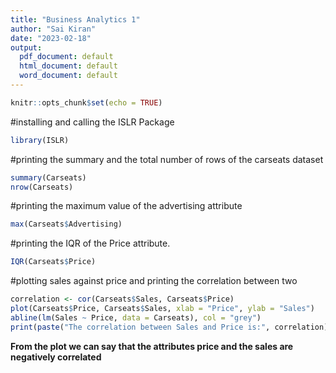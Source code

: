 ---
title: "Business Analytics 1"
author: "Sai Kiran"
date: "2023-02-18"
output:
  pdf_document: default
  html_document: default
  word_document: default
---

```{r setup, include=FALSE}
knitr::opts_chunk$set(echo = TRUE)
```

#installing and calling the ISLR Package
```{r}
library(ISLR)
```

#printing the summary and the total number of rows of the carseats dataset
```{r}
summary(Carseats)
nrow(Carseats)
```

#printing the maximum value of the advertising attribute
```{r}
max(Carseats$Advertising)
```
#printing the IQR of the Price attribute.
```{r}
IQR(Carseats$Price)
```
#plotting sales against price and printing the correlation between two
```{r}
correlation <- cor(Carseats$Sales, Carseats$Price)
plot(Carseats$Price, Carseats$Sales, xlab = "Price", ylab = "Sales")
abline(lm(Sales ~ Price, data = Carseats), col = "grey")
print(paste("The correlation between Sales and Price is:", correlation))
```
**From the plot we can say that the attributes price and the sales are negatively correlated**
